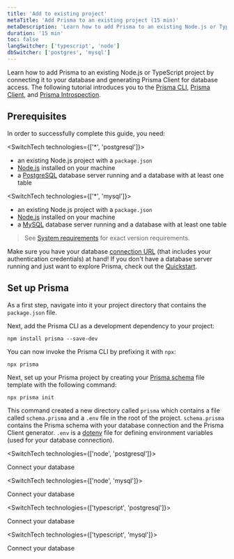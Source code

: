 ```yaml
---
title: 'Add to existing project'
metaTitle: 'Add Prisma to an existing project (15 min)'
metaDescription: 'Learn how to add Prisma to an existing Node.js or TypeScript project by connecting it to your database and generating Prisma Client for database access.'
duration: '15 min'
toc: false
langSwitcher: ['typescript', 'node']
dbSwitcher: ['postgres', 'mysql']
---
```


<TopBlock>

Learn how to add Prisma to an existing Node.js or TypeScript project by connecting it to your database and generating Prisma Client for database access. The following tutorial introduces you to the [Prisma CLI](../../concepts/components/prisma-cli), [Prisma Client](../../concepts/components/prisma-client), and [Prisma Introspection](../../concepts/components/introspection).

</TopBlock>

## Prerequisites

In order to successfully complete this guide, you need:

<SwitchTech technologies={['*', 'postgresql']}>

- an existing Node.js project with a `package.json`
- [Node.js](https://nodejs.org/en/) installed on your machine
- a [PostgreSQL](https://www.postgresql.org/) database server running and a database with at least one table

</SwitchTech>

<SwitchTech technologies={['*', 'mysql']}>

- an existing Node.js project with a `package.json`
- [Node.js](https://nodejs.org/en/) installed on your machine
- a [MySQL](https://www.mysql.com/) database server running and a database with at least one table

</SwitchTech>

> See [System requirements](../../reference/system-requirements) for exact version requirements.

Make sure you have your database [connection URL](../../reference/database-reference/connection-urls) (that includes your authentication credentials) at hand! If you don't have a database server running and just want to explore Prisma, check out the [Quickstart](../quickstart).

## Set up Prisma

As a first step, navigate into it your project directory that contains the `package.json` file.

Next, add the Prisma CLI as a development dependency to your project:

```terminal copy
npm install prisma --save-dev
```

You can now invoke the Prisma CLI by prefixing it with `npx`:

```terminal
npx prisma
```

Next, set up your Prisma project by creating your [Prisma schema](../../concepts/components/prisma-schema) file template with the following command:

```terminal copy
npx prisma init
```

This command created a new directory called `prisma` which contains a file called `schema.prisma` and a `.env` file in the root of the project. `schema.prisma` contains the Prisma schema with your database connection and the Prisma Client generator.
`.env` is a [dotenv](https://github.com/motdotla/dotenv) file for defining environment variables (used for your database connection).

<SwitchTech technologies={['node', 'postgresql']}>

<NavigationLinksContainer isFirstLink>

<ButtonLink color="dark" type="primary" href="./add-to-existing-project/connect-your-database-node-postgres" arrow>
    Connect your database
</ButtonLink>

</NavigationLinksContainer>

</SwitchTech>

<SwitchTech technologies={['node', 'mysql']}>

<NavigationLinksContainer isFirstLink>

<ButtonLink color="dark" type="primary" href="./add-to-existing-project/connect-your-database-node-mysql" arrow>
    Connect your database
</ButtonLink>

</NavigationLinksContainer>

</SwitchTech>

<SwitchTech technologies={['typescript', 'postgresql']}>

<NavigationLinksContainer isFirstLink>

<ButtonLink color="dark" type="primary" href="./add-to-existing-project/connect-your-database-typescript-postgres" arrow>
    Connect your database
</ButtonLink>

</NavigationLinksContainer>

</SwitchTech>

<SwitchTech technologies={['typescript', 'mysql']}>

<NavigationLinksContainer isFirstLink>

<ButtonLink color="dark" type="primary" href="./add-to-existing-project/connect-your-database-typescript-mysql" arrow>
    Connect your database
</ButtonLink>

</NavigationLinksContainer>

</SwitchTech>

